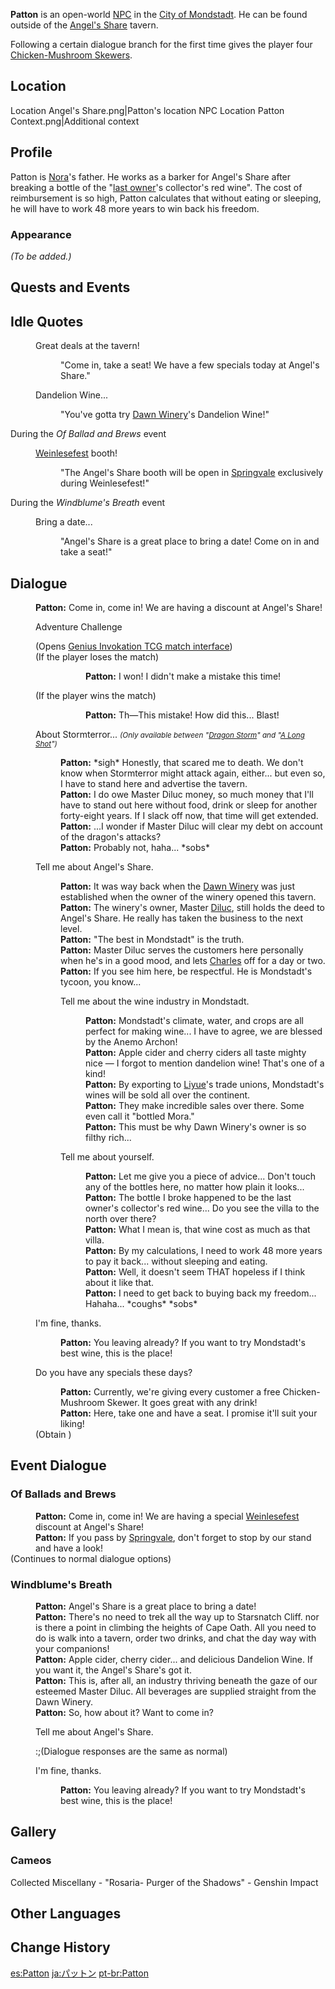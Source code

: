 {{Meta
<!-- Remove this template after adding the missing info -->
|missing_NPC_profile  = yes
}}
{{Character Infobox
|type             = Open-World NPC
|image            = NPC Patton.png
|region           = Mondstadt
|location         = Mondstadt
|dialoguereward   = {{Card|Chicken-Mushroom Skewer|4}}
|affiliation      = Dawn Winery
|affiliation2     = Angel's Share
|child            = Nora
}}
'''Patton''' is an open-world [[NPC]] in the [[City of Mondstadt]]. He can be found outside of the [[Angel's Share]] tavern.

Following a certain dialogue branch for the first time gives the player four [[Chicken-Mushroom Skewer]]s.

==Location==
<gallery>
Location Angel's Share.png|Patton's location
NPC Location Patton Context.png|Additional context
</gallery>

==Profile==
<!-- detailed story/lore information goes here -->
Patton is [[Nora]]'s father. He works as a barker for Angel's Share after breaking a bottle of the "[[Crepus|last owner]]'s collector's red wine". The cost of reimbursement is so high, Patton calculates that without eating or sleeping, he will have to work 48 more years to win back his freedom.

===Appearance===
''(To be added.)''

==Quests and Events==
{{Quests and Events}}

==Idle Quotes==
{{Dialogue Start}}
: {{DIcon|Idle}} Great deals at the tavern!
:: {{A|VO Patton 01.ogg}} "Come in, take a seat! We have a few specials today at Angel's Share."
: {{DIcon|Idle}} Dandelion Wine...
:: {{A|VO Patton 02.ogg}} "You've gotta try [[Dawn Winery]]'s Dandelion Wine!"
{{Dialogue End}}

;During the ''Of Ballad and Brews'' event
{{Dialogue Start}}
: {{DIcon|Idle}} [[Weinlesefest]] booth!
:: {{A|VO Patton Of Ballads and Brews 01.ogg}} "The Angel's Share booth will be open in [[Springvale]] exclusively during Weinlesefest!"
{{Dialogue End}}

;During the ''Windblume's Breath'' event
{{Dialogue Start}}
: {{DIcon|Idle}} Bring a date...
:: {{A|VO Patton Windblume's Breath 01.ogg}} "Angel's Share is a great place to bring a date! Come on in and take a seat!"
{{Dialogue End}}

==Dialogue==
{{Dialogue Start}}
:'''Patton:''' Come in, come in! We are having a discount at Angel's Share!
:{{DIcon|TCG}} Adventure Challenge
:;(Opens [[Genius Invokation TCG/Stage/Patton/Riverside Encounter|Genius Invokation TCG match interface]])
:;(If the player loses the match)
:::'''Patton:''' I won! I didn't make a mistake this time!
:;(If the player wins the match)
:::'''Patton:''' Th&mdash;This mistake! How did this... Blast!
:{{DIcon}} About Stormterror... ''<small>(Only available between "[[Dragon Storm]]" and "[[A Long Shot]]")</small>''
::'''Patton:''' *sigh* Honestly, that scared me to death. We don't know when Stormterror might attack again, either... but even so, I have to stand here and advertise the tavern.
::'''Patton:''' I do owe Master Diluc money, so much money that I'll have to stand out here without food, drink or sleep for another forty-eight years. If I slack off now, that time will get extended.
::'''Patton:''' ...I wonder if Master Diluc will clear my debt on account of the dragon's attacks?
::'''Patton:''' Probably not, haha... *sobs*
:{{DIcon}} Tell me about Angel's Share.
::'''Patton:''' It was way back when the [[Dawn Winery]] was just established when the owner of the winery opened this tavern.
::'''Patton:''' The winery's owner, Master [[Diluc]], still holds the deed to Angel's Share. He really has taken the business to the next level.
::'''Patton:''' "The best in Mondstadt" is the truth.
::'''Patton:''' Master Diluc serves the customers here personally when he's in a good mood, and lets<!--"let" in-game--> [[Charles]] off for a day or two.
::'''Patton:''' If you see him here, be respectful. He is Mondstadt's tycoon, you know...
::{{DIcon}} Tell me about the wine industry in Mondstadt.
:::'''Patton:''' Mondstadt's climate, water, and crops are all perfect for making wine... I have to agree, we are blessed by the Anemo Archon!
:::'''Patton:''' Apple cider and cherry ciders all taste mighty nice &mdash; I forgot to mention dandelion wine! That's one of a kind!
:::'''Patton:''' By exporting to [[Liyue]]'s trade unions, Mondstadt's wines will be sold all over the continent.
:::'''Patton:''' They make incredible sales over there. Some even call it "bottled Mora."
:::'''Patton:''' This must be why Dawn Winery's owner is so filthy rich...
::{{DIcon}} Tell me about yourself.
:::'''Patton:''' Let me give you a piece of advice... Don't touch any of the bottles here, no matter how plain it looks...
:::'''Patton:''' The bottle I broke happened to be the last owner's collector's red wine... Do you see the villa to the north over there?
:::'''Patton:''' What I mean is, that wine cost as much as that villa.
:::'''Patton:''' By my calculations, I need to work 48 more years to pay it back... without sleeping and eating.
:::'''Patton:''' Well, it doesn't seem THAT hopeless if I think about it like that.
:::'''Patton:''' I need to get back to buying back my freedom... Hahaha... *coughs* *sobs*
:{{DIcon}} I'm fine, thanks.
::'''Patton:''' You leaving already? If you want to try Mondstadt's best wine, this is the place!
:{{DIcon|Reward}} Do you have any specials these days?
::'''Patton:''' Currently, we're giving every customer a free Chicken-Mushroom Skewer. It goes great with any drink!
::'''Patton:''' Here, take one and have a seat. I promise it'll suit your liking!
:;(Obtain {{Item|Chicken-Mushroom Skewer|x=4}})
{{Dialogue End}}

==Event Dialogue==
===Of Ballads and Brews===
{{Dialogue Start}}
:'''Patton:''' Come in, come in! We are having a special [[Weinlesefest]] discount at Angel's Share!
:'''Patton:''' If you pass by [[Springvale]], don't forget to stop by our stand and have a look!
;(Continues to normal dialogue options)
{{Dialogue End}}

===Windblume's Breath===
{{Dialogue Start}}
:'''Patton:''' Angel's Share is a great place to bring a date!
:'''Patton:''' There's no need to trek all the way up to Starsnatch Cliff. nor is there a point in climbing the heights of Cape Oath. All you need to do is walk into a tavern, order two drinks, and chat the day way with your companions!
:'''Patton:''' Apple cider, cherry cider... and delicious Dandelion Wine. If you want it, the Angel's Share's got it.
:'''Patton:''' This is, after all, an industry thriving beneath the gaze of our esteemed Master Diluc. All beverages are supplied straight from the Dawn Winery.
:'''Patton:''' So, how about it? Want to come in?
:{{DIcon}} Tell me about Angel's Share.
::;(Dialogue responses are the same as normal)
:{{DIcon}} I'm fine, thanks.
::'''Patton:''' You leaving already? If you want to try Mondstadt's best wine, this is the place!

{{Dialogue End}}
<!--==Trivia==-->

==Gallery==
===Cameos===
<gallery>
Collected Miscellany - "Rosaria- Purger of the Shadows" - Genshin Impact
</gallery>

==Other Languages==
{{Other Languages
|default_hidden = 1
|en      = Patton
|zhs     = 巴顿
|zhs_rm  = Bādùn
|zht     = 巴頓
|zht_rm  = Bādùn
|ja      = パットン
|ja_rm   = Patton
|ko      = 페이튼
|es      = Patton
|fr      = Patton
|ru      = Паттон
|th      = Patton
|vi      = Patton
|de      = Patton
|id      = Patton
|pt      = Patton
|tr      = Patton
|it      = Patton
}}

==Change History==
{{Change History|1.0}}

[[es:Patton]]
[[ja:パットン]]
[[pt-br:Patton]]